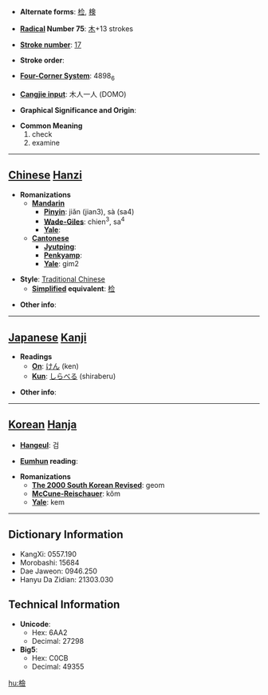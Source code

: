 * '''Alternate forms''': [[检]], [[検]]

* '''[[Wiktionary:Chinese radical index| Radical]] Number 75''': [[Wiktionary:Chinese radical index 木|木]]+13 strokes

* '''[[Wiktionary:Chinese total strokes index|Stroke number]]''': [[Wiktionary:Chinese total strokes index 17|17]]

* '''Stroke order''': 

* '''[[Wiktionary:Chinese four corner index|Four-Corner System]]''': 4898<sub>6</sub>

* '''[[Wiktionary:Chinese Cangjie index|Cangjie input]]''': 木人一人 (DOMO)

* '''Graphical Significance and Origin''': 

* '''Common Meaning'''
*#check
*# examine


----

== [[Chinese]] [[Hanzi]] ==

* '''Romanizations'''
** '''[[Mandarin]]'''
*** '''[[Pinyin]]''': jiǎn (jian3), sà (sa4)
*** '''[[Wade-Giles]]''': chien<sup>3</sup>, sa<sup>4</sup>
*** '''[[Yale]]''': 
** '''[[Cantonese]]'''
*** '''[[Jyutping]]''':
*** '''[[Penkyamp]]''': 
*** '''[[Yale]]''': gim2

* '''Style''': [[Traditional Chinese]] 
** '''[[Simplified Chinese|Simplified]] equivalent''': [[检]]

* '''Other info''': 

----

== [[Japanese]] [[Kanji]] ==

* '''Readings'''
** '''[[On]]''': [[けん]] (ken)
** '''[[Kun]]''': [[しらべる]] (shiraberu)

* '''Other info''':  

----

== [[Korean]] [[Hanja]] ==

* '''[[Hangeul]]''': 검

* '''[[Eumhun]] reading''': 

* '''Romanizations'''
** '''[[The 2000 South Korean Revised Romanization|The 2000 South Korean Revised]]''': geom
** '''[[McCune-Reischauer]]''': kŏm
** '''[[Yale]]''': kem

----

== Dictionary Information ==

* KangXi: 0557.190
* Morobashi: 15684
* Dae Jaweon: 0946.250
* Hanyu Da Zidian: 21303.030

== Technical Information ==

* '''Unicode''':
** Hex: 6AA2
** Decimal: 27298
* '''Big5''':
** Hex: C0CB
** Decimal: 49355

[[hu:檢]]
